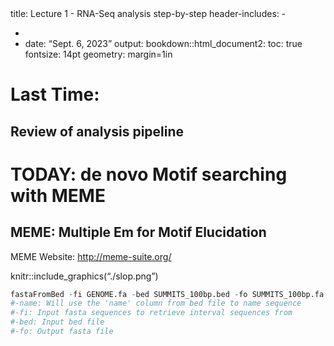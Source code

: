 title: \sf Lecture 1 - RNA-Seq analysis step-by-step
header-includes:
- \usepackage{color}
- \usepackage{float}
- \DeclareUnicodeCharacter{2212}{-}
date: "Sept. 6, 2023"
output:
  bookdown::html_document2:
    toc: true
fontsize: 14pt
geometry: margin=1in

# Last Time:

## Review of analysis pipeline

# TODAY: de novo Motif searching with MEME

## MEME: Multiple Em for Motif Elucidation


MEME Website: [http://meme-suite.org/](http://meme-suite.org/)

knitr::include_graphics("./slop.png") 

```r
fastaFromBed -fi GENOME.fa -bed SUMMITS_100bp.bed -fo SUMMITS_100bp.fa
#-name: Will use the 'name' column from bed file to name sequence
#-fi: Input fasta sequences to retrieve interval sequences from
#-bed: Input bed file
#-fo: Output fasta file
```

